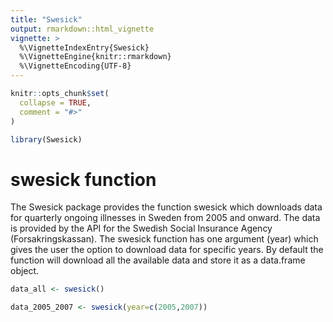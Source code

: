 ```yaml
---
title: "Swesick"
output: rmarkdown::html_vignette
vignette: >
  %\VignetteIndexEntry{Swesick}
  %\VignetteEngine{knitr::rmarkdown}
  %\VignetteEncoding{UTF-8}
---
```


```r
knitr::opts_chunk$set(
  collapse = TRUE,
  comment = "#>"
)
```

```r
library(Swesick)
```


# swesick function
The Swesick package provides the function swesick which downloads data for quarterly ongoing illnesses in Sweden from 2005 and onward. The data is provided by the API for the Swedish Social Insurance Agency (Forsakringskassan). The swesick function has one argument (year) which gives the user the option to download data for specific years. By default the function will download all the available data and store it as a data.frame object.

```r
data_all <- swesick()

data_2005_2007 <- swesick(year=c(2005,2007))
```
